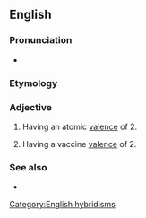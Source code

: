 ==English==

===Pronunciation===
* {{a|UK}} {{IPA|en|/daɪˈveɪlənt/}}

===Etymology===
{{prefix|en|di|valent}}

===Adjective===
{{en-adj|-}}
{{Wikipedia|valence (chemistry)}}

# {{lb|en|chemistry}} Having an atomic [[valence]] of 2.
# {{lb|en|medicine}} Having a vaccine [[valence]] of 2.

===See also===
* {{l|en|bivalent}}

[[Category:English hybridisms]]